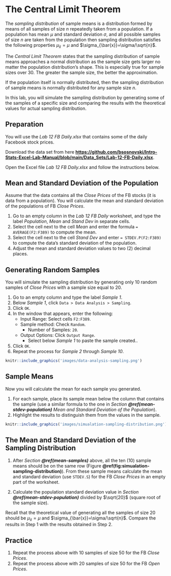 # The Central Limit Theorem

The *sampling distribution* of sample means is a distribution formed by means of all samples of size $n$ repeatedly taken from a population. If a population has mean $\mu$ and standard deviation $\sigma$, and all possible samples of size $n$ are taken from the population then sampling distribution satisfies the following properties $\mu_{\bar{x}}=\mu$ and $\sigma_{\bar{x}}=\sigma/\sqrt{n}$.

The *Central Limit Theorem* states that the sampling distribution of sample means approaches a normal distribution as the sample size gets larger no matter the population distribution's shape. This is especially true for sample sizes over 30. The greater the sample size, the better the approximation. 

If the population itself is normally distributed, then the sampling distribution of sample means is normally distributed for any sample size $n$.

In this lab, you will simulate the sampling distribution by generating some of the samples of a specific size and comparing the results with the theoretical values for actual sampling distribution.

## Preparation

You will use the *Lab 12 FB Daily.xlsx* that contains some of the daily Facebook stock prices.

Download the data set from here [**https://github.com/bsosnovski/Intro-Stats-Excel-Lab-Manual/blob/main/Data_Sets/Lab-12-FB-Daily.xlsx**](https://github.com/bsosnovski/Intro-Stats-Excel-Lab-Manual/blob/main/Data_Sets/Lab-12-FB-Daily.xlsx). 

Open the Excel file *Lab 12 FB Daily.xlsx* and follow the instructions below.

## Mean and Standard Deviation of the Population {#mean-stdev-population}

Assume that the data contains all the *Close Prices* of the FB stocks (it is data from a population). You will calculate the mean and standard deviation of the populations of FB *Close Prices*.

1. Go to an empty column in the *Lab 12 FB Daily* worksheet, and type the label *Population*, *Mean* and *Stand Dev* in separate cells.
2. Select the cell next to the cell *Mean* and enter the formula `= AVERAGE(F2:F389)` to compute the mean.
3. Select the cell next to the cell *Stand Dev* and enter `= STDEV.P(F2:F389)` to compute the data’s standard deviation of the population.
4. Adjust the mean and standard deviation values to two (2) decimal places.

## Generating Random Samples

You will simulate the sampling distribution by generating only 10 random samples of *Close Prices* with a sample size equal to 20. 

1. Go to an empty column and type the label *Sample 1*. 
2. Below *Sample 1*, click `Data > Data Analysis > Sampling`. 
3. Click `OK`.
4. In the window that appears, enter the following:
    * Input Range: Select cells `F2:F389`. 
    * Sample method: Check `Random`.
      - Number of Samples: `20`.
    * Output Options: Click `Output Range`.
      - Select below *Sample 1* to paste the sample created..
5. Click `OK`.
6. Repeat the process for *Sample 2* through *Sample 10*. 

```r
knitr::include_graphics('images/data-analysis-sampling.png')
```

## Sample Means {#mean-samples}

Now you will calculate the mean for each sample you generated.

1. For each sample, place its sample mean below the column that contains the sample (use a similar formula to the one in *Section* ***\@ref(mean-stdev-population)*** *Mean and Standard Deviation of the Population*).
2. Highlight the results to distinguish them from the values in the sample.

```r
knitr::include_graphics('images/simualation-sampling-distribution.png')
```

## The Mean and Standard Deviation of the Sampling Distribution

1. After *Section* ***\@ref(mean-samples)*** above, all the ten (10) sample means should be on the same row (Figure **\@ref(fig:simualation-sampling-distribution)**). From these sample means calculate the mean and standard deviation (use  `STDEV.S`) for the FB *Close Prices* in an empty part of the worksheet.

2. Calculate the population standard deviation value in *Section* ***\@ref(mean-stdev-population)*** divided by $\sqrt{20}$ (square root of the sample size).
	
Recall that the theoretical value of generating all the samples of size 20 should be $\mu_{\bar{x}}=\mu$ and $\sigma_{\bar{x}}=\sigma/\sqrt{n}$. Compare the results in Step 1 with the results obtained in Step 2. 

## Practice

1. Repeat the process above with 10 samples of size 50 for the FB *Close Prices*.
2. Repeat the process above with 20 samples of size 50 for the FB *Open Prices*.

